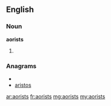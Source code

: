 ==English==

===Noun===
'''aorists'''

# {{plural of|[[aorist]]}}

===Anagrams===
* {{alphagram|aiorsst}}
* [[aristos#English|aristos]]

[[ar:aorists]]
[[fr:aorists]]
[[mg:aorists]]
[[my:aorists]]